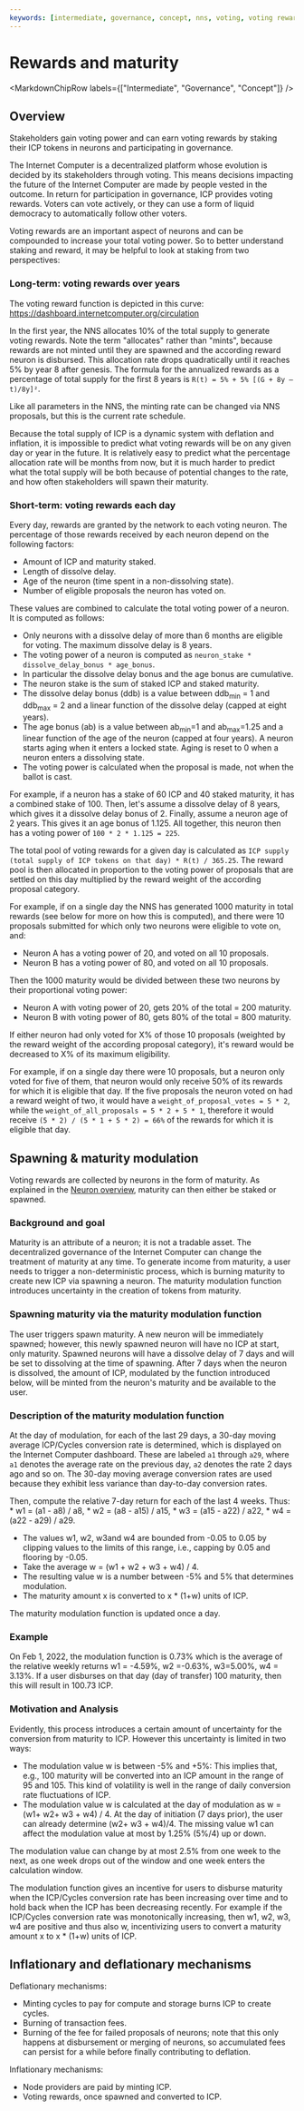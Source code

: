 ```yaml
---
keywords: [intermediate, governance, concept, nns, voting, voting rewards, rewards]
---
```



# Rewards and maturity

<MarkdownChipRow labels={["Intermediate", "Governance", "Concept"]} />

## Overview
Stakeholders gain voting power and can earn voting rewards by staking their ICP tokens in neurons and participating in governance.

The Internet Computer is a decentralized platform whose evolution is decided by its stakeholders through voting.
This means decisions impacting the future of the Internet Computer are made by people vested in the outcome.
In return for participation in governance, ICP provides voting rewards.
Voters can vote actively, or they can use a form of liquid democracy to automatically follow other voters.

Voting rewards are an important aspect of neurons and can be compounded to increase your total voting power. So
to better understand staking and reward, it may be helpful to look at
staking from two perspectives:

### Long-term: voting rewards over years

The voting reward function is depicted in this curve: https://dashboard.internetcomputer.org/circulation

In the first year, the NNS allocates 10% of the total supply to generate
voting rewards. Note the term "allocates" rather than "mints", because
rewards are not minted until they are spawned and the according reward neuron is
disbursed. This allocation rate drops quadratically until it reaches 5% by year 8 after genesis.
The formula for the annualized rewards as a percentage of total supply for the first 8 years is `R(t) = 5% + 5% [(G + 8y – t)/8y]²`.

Like all parameters in the NNS, the minting rate can be changed via
NNS proposals, but this is the current rate schedule.

Because the total supply of ICP is a dynamic system with deflation and
inflation, it is impossible to predict what voting rewards will be on any
given day or year in the future. It is relatively easy to predict what
the percentage allocation rate will be months from now, but it is much
harder to predict what the total supply will be both because of
potential changes to the rate, and how often stakeholders will spawn
their maturity.

### Short-term: voting rewards each day

Every day, rewards are granted by the network to each voting neuron. The
percentage of those rewards received by each neuron depend on the
following factors:

* Amount of ICP and maturity staked.
* Length of dissolve delay.
* Age of the neuron (time spent in a non-dissolving state).
* Number of eligible proposals the neuron has voted on.

These values are combined to calculate the total voting power of a neuron. It is computed as follows:
* Only neurons with a dissolve delay of more than 6 months are eligible for voting. The maximum dissolve delay is 8 years.
* The voting power of a neuron is computed as `neuron_stake * dissolve_delay_bonus * age_bonus`.
* In particular the dissolve delay bonus and the age bonus are cumulative.
* The neuron stake is the sum of staked ICP and staked maturity.
* The dissolve delay bonus (ddb) is a value between ddb<sub>min</sub> = 1 and ddb<sub>max</sub> = 2 and a linear function of the dissolve delay (capped at eight years).
* The age bonus (ab) is a value between ab<sub>min</sub>=1 and ab<sub>max</sub>=1.25 and a linear function of the age of the neuron (capped at four years). A neuron starts aging when it enters a locked state. Aging is reset to 0 when a neuron enters a dissolving state.
* The voting power is calculated when the proposal is made, not when the ballot is cast.

For example, if a neuron has a stake of 60 ICP and 40 staked maturity, it has a combined stake of 100.
Then, let's assume a dissolve delay of 8 years, which gives it a dissolve delay bonus of 2.
Finally, assume a neuron age of 2 years. This gives it an age bonus of 1.125.
All together, this neuron then has a voting power of `100 * 2 * 1.125 = 225`.

The total pool of voting rewards for a given day is calculated as `ICP supply (total supply of ICP tokens on that day) * R(t) / 365.25`.
The reward pool is then allocated in proportion to the voting power of proposals that are settled on this day multiplied by the reward weight of the according proposal category.

For example, if on a single day the NNS has generated 1000 maturity in total
rewards (see below for more on how this is computed), and there were 10
proposals submitted for which only two neurons were eligible to vote on, and:

* Neuron A has a voting power of 20, and voted on all 10 proposals.
* Neuron B has a voting power of 80, and voted on all 10 proposals.

Then the 1000 maturity would be divided between these two neurons by their
proportional voting power:

* Neuron A with voting power of 20, gets 20% of the total = 200 maturity.
* Neuron B with voting power of 80, gets 80% of the total = 800 maturity.

If either neuron had only voted for X% of those 10 proposals (weighted by the reward weight of the according proposal category),
it's reward would be decreased to X% of its maximum eligibility.

For example, if on a single day there were 10 proposals, but a neuron only voted for five of them,
that neuron would only receive 50% of its rewards for which it is eligible that day.
If the five proposals the neuron voted on had a reward weight of two,
it would have a `weight_of_proposal_votes = 5 * 2`, while the `weight_of_all_proposals = 5 * 2 + 5 * 1`,
therefore it would receive `(5 * 2) / (5 * 1 + 5 * 2) = 66%` of the rewards for which it is eligible that day.

## Spawning & maturity modulation
Voting rewards are collected by neurons in the form of maturity.
As explained in the [Neuron overview](/docs/current/developer-docs/daos/nns/concepts/neurons/neuron-overview), maturity can then either be staked or spawned.

### Background and goal
Maturity is an attribute of a neuron; it is not a tradable asset. The decentralized governance of the Internet Computer can change the treatment of maturity at any time.
To generate income from maturity, a user needs to trigger a non-deterministic process, which is burning maturity to create new ICP via spawning a neuron.
The maturity modulation function introduces uncertainty in the creation of tokens from maturity.

### Spawning maturity via the maturity modulation function
The user triggers spawn maturity. A new neuron will be immediately spawned; however, this newly spawned neuron will have no ICP at start, only maturity.
Spawned neurons will have a dissolve delay of 7 days and will be set to dissolving at the time of spawning. After 7 days when the neuron is dissolved, the amount of ICP, modulated by the function introduced below, will be minted from the neuron's maturity and be available to the user.

### Description of the maturity modulation function

At the day of modulation, for each of the last 29 days, a 30-day moving average ICP/Cycles conversion rate is determined, which is displayed on the Internet Computer dashboard. These are labeled `a1` through `a29`, where `a1` denotes the average rate on the previous day, `a2` denotes the rate 2 days ago and so on. The 30-day moving average conversion rates are used because they exhibit less variance than day-to-day conversion rates.

Then, compute the relative 7-day return for each of the last 4 weeks. Thus:
    * w1 = (a1 - a8) / a8,
    * w2 = (a8 - a15) / a15,
    * w3 = (a15 - a22) / a22,
    * w4 = (a22 - a29) / a29.

* The values w1, w2, w3and w4 are bounded from -0.05 to 0.05 by clipping values to the limits of this range, i.e., capping by 0.05 and flooring by -0.05.
* Take the average w = (w1 + w2 + w3 + w4) / 4.
* The resulting value w is a number between -5% and 5% that determines modulation.
* The maturity amount x is converted to x * (1+w) units of ICP.

The maturity modulation function is updated once a day.

### Example
On Feb 1, 2022, the modulation function is 0.73% which is the average of the relative weekly returns w1 = -4.59%, w2 =-0.63%, w3=5.00%, w4 = 3.13%.
If a user disburses on that day (day of transfer) 100 maturity, then this will result in 100.73 ICP.

### Motivation and Analysis

Evidently, this process introduces a certain amount of uncertainty for the conversion from maturity to ICP. However this uncertainty is limited in two ways:
* The modulation value w is between -5% and +5%: This implies that, e.g., 100 maturity will be converted into an ICP amount in the range of 95 and 105. This kind of volatility is well in the range of daily conversion rate fluctuations of ICP.
* The modulation value w is calculated at the day of modulation as w = (w1+ w2+ w3 + w4) / 4. At the day of initiation (7 days prior), the user can already determine (w2+ w3 + w4)/4. The missing value w1 can affect the modulation value at most by 1.25% (5%/4) up or down.

The modulation value can change by at most 2.5% from one week to the next, as one week drops out of the window and one week enters the calculation window.

The modulation function gives an incentive for users to disburse maturity when the ICP/Cycles conversion rate has been increasing over time and to hold back when the ICP has been decreasing recently. For example if the ICP/Cycles conversion rate was monotonically increasing, then w1, w2, w3, w4 are positive and thus also w, incentivizing users to convert a maturity amount x to x * (1+w) units of ICP.

## Inflationary and deflationary mechanisms

Deflationary mechanisms:

* Minting cycles to pay for compute and storage burns ICP to create cycles.
* Burning of transaction fees.
* Burning of the fee for failed proposals of neurons; note that this only happens at disbursement or merging of neurons, so accumulated fees can persist for a while before finally contributing to deflation.

Inflationary mechanisms:

* Node providers are paid by minting ICP.
* Voting rewards, once spawned and converted to ICP.
